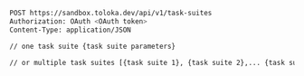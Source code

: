 ```bash
POST https://sandbox.toloka.dev/api/v1/task-suites
Authorization: OAuth <OAuth token>
Content-Type: application/JSON

// one task suite {task suite parameters}

// or multiple task suites [{task suite 1}, {task suite 2},... {task suite N}]
```